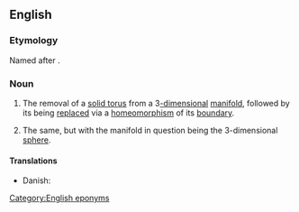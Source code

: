 ==English==
{{wikipedia}}

===Etymology===
Named after {{w|Max Dehn}}.

===Noun===
{{en-noun|~|Dehn surgeries}}

# {{lb|en|topology}} The removal of a [[solid torus]] from a 3[[-dimensional]] [[manifold]], followed by its being [[replace]]d via a [[homeomorphism]] of its [[boundary]].
# {{lb|en|topology|specifically}} The same, but with the manifold in question being the 3-dimensional [[sphere]].

====Translations====
{{trans-top|replacement of solid torus}}
* Danish: {{t|da|Dehnkirurgi|c}}
{{trans-mid}}
{{trans-bottom}}

[[Category:English eponyms]]